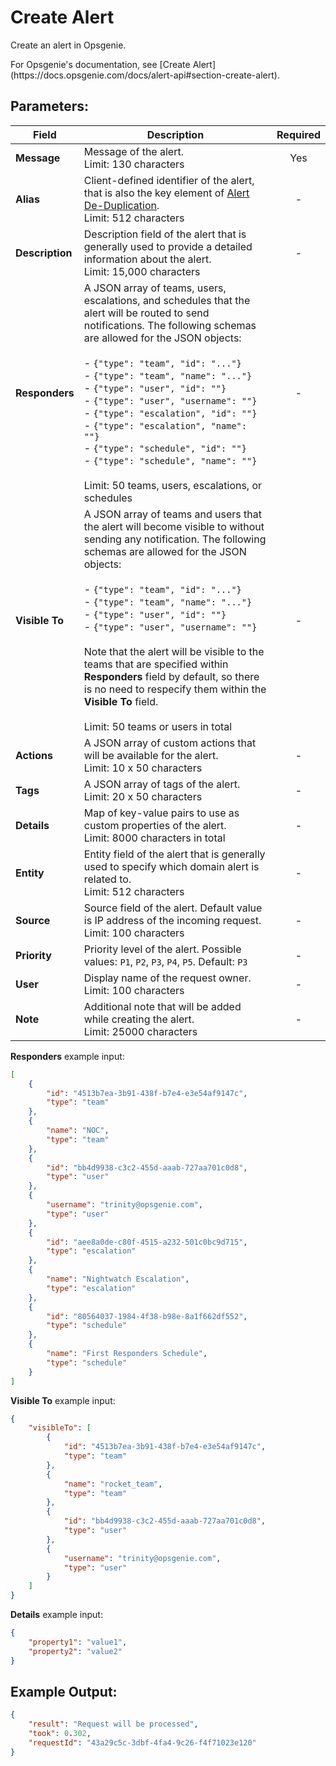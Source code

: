 
# Create Alert

Create an alert in Opsgenie.

<Callout type="info">
	For Opsgenie's documentation, see [Create
	Alert](https://docs.opsgenie.com/docs/alert-api#section-create-alert).
</Callout>

## Parameters:

| Field           | Description                                                                                                                                                                                                                                                                                                                                                                                                                                                                                                                                                                             | Required |
| --------------- | --------------------------------------------------------------------------------------------------------------------------------------------------------------------------------------------------------------------------------------------------------------------------------------------------------------------------------------------------------------------------------------------------------------------------------------------------------------------------------------------------------------------------------------------------------------------------------------- | :------: |
| **Message**     | Message of the alert. <br/> Limit: 130 characters                                                                                                                                                                                                                                                                                                                                                                                                                                                                                                                                       |   Yes    |
| **Alias**       | Client-defined identifier of the alert, that is also the key element of [Alert De-Duplication](https://support.atlassian.com/opsgenie/docs/what-is-alert-de-duplication/).<br/> Limit: 512 characters                                                                                                                                                                                                                                                                                                                                                                                   |    -     |
| **Description** | Description field of the alert that is generally used to provide a detailed information about the alert. <br/> Limit: 15,000 characters                                                                                                                                                                                                                                                                                                                                                                                                                                                 |    -     |
| **Responders**  | A JSON array of teams, users, escalations, and schedules that the alert will be routed to send notifications. The following schemas are allowed for the JSON objects: <br/> <br/> - `{"type": "team", "id": "..."}` <br/> - `{"type": "team", "name": "..."}` <br/> - `{"type": "user", "id": ""}` <br/> - `{"type": "user", "username": ""}` <br/> - `{"type": "escalation", "id": ""}` <br/> - `{"type": "escalation", "name": ""}` <br/> - `{"type": "schedule", "id": ""}` <br/> - `{"type": "schedule", "name": ""}` <br/> <br/> Limit: 50 teams, users, escalations, or schedules |    -     |
| **Visible To**  | A JSON array of teams and users that the alert will become visible to without sending any notification. The following schemas are allowed for the JSON objects: <br/> <br/> - `{"type": "team", "id": "..."}` <br/> - `{"type": "team", "name": "..."}` <br/> - `{"type": "user", "id": ""}` <br/> - `{"type": "user", "username": ""}` <br/> <br/> Note that the alert will be visible to the teams that are specified within **Responders** field by default, so there is no need to respecify them within the **Visible To** field. <br/> <br/> Limit: 50 teams or users in total    |    -     |
| **Actions**     | A JSON array of custom actions that will be available for the alert. <br/> Limit: 10 x 50 characters                                                                                                                                                                                                                                                                                                                                                                                                                                                                                    |    -     |
| **Tags**        | A JSON array of tags of the alert. <br/> Limit: 20 x 50 characters                                                                                                                                                                                                                                                                                                                                                                                                                                                                                                                      |    -     |
| **Details**     | Map of key-value pairs to use as custom properties of the alert. <br/> Limit: 8000 characters in total                                                                                                                                                                                                                                                                                                                                                                                                                                                                                  |    -     |
| **Entity**      | Entity field of the alert that is generally used to specify which domain alert is related to. <br/> Limit: 512 characters                                                                                                                                                                                                                                                                                                                                                                                                                                                               |    -     |
| **Source**      | Source field of the alert. Default value is IP address of the incoming request. <br/> Limit: 100 characters                                                                                                                                                                                                                                                                                                                                                                                                                                                                             |    -     |
| **Priority**    | Priority level of the alert. Possible values: `P1`, `P2`, `P3`, `P4`, `P5`. Default: `P3`                                                                                                                                                                                                                                                                                                                                                                                                                                                                                               |    -     |
| **User**        | Display name of the request owner. <br/> Limit: 100 characters                                                                                                                                                                                                                                                                                                                                                                                                                                                                                                                          |    -     |
| **Note**        | Additional note that will be added while creating the alert. <br/> Limit: 25000 characters                                                                                                                                                                                                                                                                                                                                                                                                                                                                                              |    -     |

**Responders** example input:

```json
[
	{
		"id": "4513b7ea-3b91-438f-b7e4-e3e54af9147c",
		"type": "team"
	},
	{
		"name": "NOC",
		"type": "team"
	},
	{
		"id": "bb4d9938-c3c2-455d-aaab-727aa701c0d8",
		"type": "user"
	},
	{
		"username": "trinity@opsgenie.com",
		"type": "user"
	},
	{
		"id": "aee8a0de-c80f-4515-a232-501c0bc9d715",
		"type": "escalation"
	},
	{
		"name": "Nightwatch Escalation",
		"type": "escalation"
	},
	{
		"id": "80564037-1984-4f38-b98e-8a1f662df552",
		"type": "schedule"
	},
	{
		"name": "First Responders Schedule",
		"type": "schedule"
	}
]
```

**Visible To** example input:

```json
{
	"visibleTo": [
		{
			"id": "4513b7ea-3b91-438f-b7e4-e3e54af9147c",
			"type": "team"
		},
		{
			"name": "rocket_team",
			"type": "team"
		},
		{
			"id": "bb4d9938-c3c2-455d-aaab-727aa701c0d8",
			"type": "user"
		},
		{
			"username": "trinity@opsgenie.com",
			"type": "user"
		}
	]
}
```

**Details** example input:

```json
{
	"property1": "value1",
	"property2": "value2"
}
```

## Example Output:

```json
{
	"result": "Request will be processed",
	"took": 0.302,
	"requestId": "43a29c5c-3dbf-4fa4-9c26-f4f71023e120"
}
```
